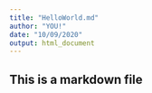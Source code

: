---
title: "HelloWorld.md"
author: "YOU!"
date: "10/09/2020"
output: html_document
---

## This is a markdown file
